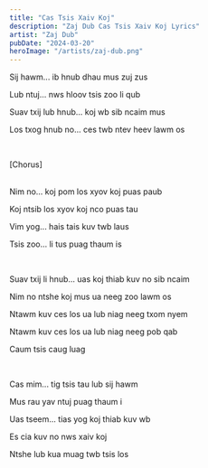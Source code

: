 ```yaml
---
title: "Cas Tsis Xaiv Koj"
description: "Zaj Dub Cas Tsis Xaiv Koj Lyrics"
artist: "Zaj Dub"
pubDate: "2024-03-20"
heroImage: "/artists/zaj-dub.png"
---
```


Sij hawm... ib hnub dhau mus zuj zus

Lub ntuj... nws hloov tsis zoo li qub

Suav txij lub hnub... koj wb sib ncaim mus

Los txog hnub no... ces twb ntev heev lawm os

<br />

[Chorus]

<br />
Nim no... koj pom los xyov koj puas paub

Koj ntsib los xyov koj nco puas tau

Vim yog... hais tais kuv twb laus

Tsis zoo... li tus puag thaum is

<br />

Suav txij li hnub... uas koj thiab kuv no sib ncaim

Nim no ntshe koj mus ua neeg zoo lawm os

Ntawm kuv ces los ua lub niag neeg txom nyem

Ntawm kuv ces los ua lub niag neeg pob qab

Caum tsis caug luag

<br />

Cas mim... tig tsis tau lub sij hawm

Mus rau yav ntuj puag thaum i

Uas tseem... tias yog koj thiab kuv wb

Es cia kuv no nws xaiv koj

Ntshe lub kua muag twb tsis los
